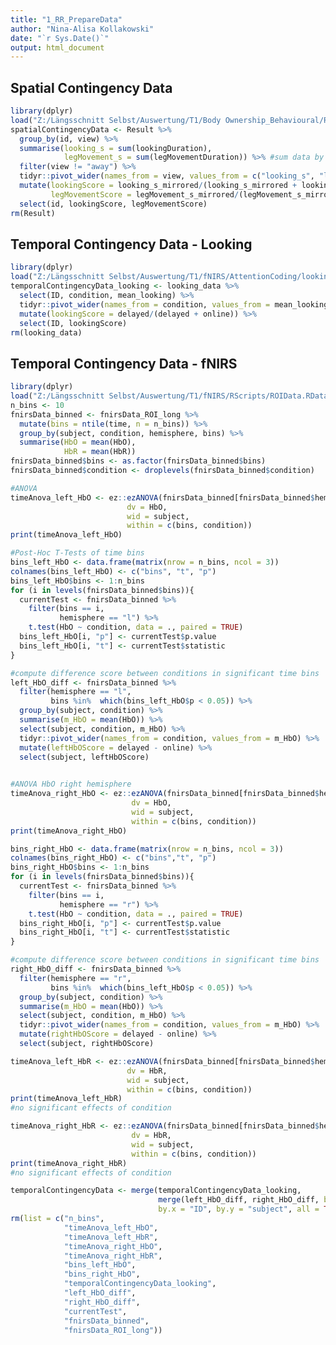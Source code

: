 ```yaml
---
title: "1_RR_PrepareData"
author: "Nina-Alisa Kollakowski"
date: "`r Sys.Date()`"
output: html_document
---
```

## Spatial Contingency Data

```r
library(dplyr)
load("Z:/Längsschnitt Selbst/Auswertung/T1/Body Ownership_Behavioural/RScripts/allData.RData")
spatialContingencyData <- Result %>%
  group_by(id, view) %>%
  summarise(looking_s = sum(lookingDuration),
            legMovement_s = sum(legMovementDuration)) %>% #sum data by condition
  filter(view != "away") %>%
  tidyr::pivot_wider(names_from = view, values_from = c("looking_s", "legMovement_s")) %>%
  mutate(lookingScore = looking_s_mirrored/(looking_s_mirrored + looking_s_ego),
         legMovementScore = legMovement_s_mirrored/(legMovement_s_mirrored + legMovement_s_ego)) %>% #create contingency preference scores
  select(id, lookingScore, legMovementScore)
rm(Result)
```
## Temporal Contingency Data - Looking

```r
library(dplyr)
load("Z:/Längsschnitt Selbst/Auswertung/T1/fNIRS/AttentionCoding/lookingData.RData")
temporalContingencyData_looking <- looking_data %>%
  select(ID, condition, mean_looking) %>%
  tidyr::pivot_wider(names_from = condition, values_from = mean_looking) %>% #create contingency preference score
  mutate(lookingScore = delayed/(delayed + online)) %>%
  select(ID, lookingScore)
rm(looking_data)
```

## Temporal Contingency Data - fNIRS
```r
library(dplyr)
load("Z:/Längsschnitt Selbst/Auswertung/T1/fNIRS/RScripts/ROIData.RData")
n_bins <- 10
fnirsData_binned <- fnirsData_ROI_long %>%
  mutate(bins = ntile(time, n = n_bins)) %>%
  group_by(subject, condition, hemisphere, bins) %>%
  summarise(HbO = mean(HbO),
            HbR = mean(HbR))
fnirsData_binned$bins <- as.factor(fnirsData_binned$bins)
fnirsData_binned$condition <- droplevels(fnirsData_binned$condition)
```

```r
#ANOVA
timeAnova_left_HbO <- ez::ezANOVA(fnirsData_binned[fnirsData_binned$hemisphere == "l",],
                          dv = HbO,
                          wid = subject,
                          within = c(bins, condition))
print(timeAnova_left_HbO)

#Post-Hoc T-Tests of time bins
bins_left_HbO <- data.frame(matrix(nrow = n_bins, ncol = 3))
colnames(bins_left_HbO) <- c("bins", "t", "p")
bins_left_HbO$bins <- 1:n_bins
for (i in levels(fnirsData_binned$bins)){
  currentTest <- fnirsData_binned %>%
    filter(bins == i,
           hemisphere == "l") %>%
    t.test(HbO ~ condition, data = ., paired = TRUE)
  bins_left_HbO[i, "p"] <- currentTest$p.value
  bins_left_HbO[i, "t"] <- currentTest$statistic
}

#compute difference score between conditions in significant time bins
left_HbO_diff <- fnirsData_binned %>%
  filter(hemisphere == "l",
         bins %in%  which(bins_left_HbO$p < 0.05)) %>%
  group_by(subject, condition) %>%
  summarise(m_HbO = mean(HbO)) %>%
  select(subject, condition, m_HbO) %>%
  tidyr::pivot_wider(names_from = condition, values_from = m_HbO) %>%
  mutate(leftHbOScore = delayed - online) %>%
  select(subject, leftHbOScore)
  
```

```r
#ANOVA HbO right hemisphere
timeAnova_right_HbO <- ez::ezANOVA(fnirsData_binned[fnirsData_binned$hemisphere == "r",],
                           dv = HbO,
                           wid = subject,
                           within = c(bins, condition))
print(timeAnova_right_HbO)

bins_right_HbO <- data.frame(matrix(nrow = n_bins, ncol = 3))
colnames(bins_right_HbO) <- c("bins","t", "p")
bins_right_HbO$bins <- 1:n_bins
for (i in levels(fnirsData_binned$bins)){
  currentTest <- fnirsData_binned %>%
    filter(bins == i,
           hemisphere == "r") %>%
    t.test(HbO ~ condition, data = ., paired = TRUE)
  bins_right_HbO[i, "p"] <- currentTest$p.value
  bins_right_HbO[i, "t"] <- currentTest$statistic
}

#compute difference score between conditions in significant time bins
right_HbO_diff <- fnirsData_binned %>%
  filter(hemisphere == "r",
         bins %in%  which(bins_left_HbO$p < 0.05)) %>%
  group_by(subject, condition) %>%
  summarise(m_HbO = mean(HbO)) %>%
  select(subject, condition, m_HbO) %>%
  tidyr::pivot_wider(names_from = condition, values_from = m_HbO) %>%
  mutate(rightHbOScore = delayed - online) %>%
  select(subject, rightHbOScore)

```

```r
timeAnova_left_HbR <- ez::ezANOVA(fnirsData_binned[fnirsData_binned$hemisphere == "l",],
                          dv = HbR,
                          wid = subject,
                          within = c(bins, condition))
print(timeAnova_left_HbR)
#no significant effects of condition
```

```r

timeAnova_right_HbR <- ez::ezANOVA(fnirsData_binned[fnirsData_binned$hemisphere == "r",],
                           dv = HbR,
                           wid = subject,
                           within = c(bins, condition))
print(timeAnova_right_HbR)
#no significant effects of condition
```
```r
temporalContingencyData <- merge(temporalContingencyData_looking, 
                                 merge(left_HbO_diff, right_HbO_diff, by = "subject", all = TRUE),
                                 by.x = "ID", by.y = "subject", all = TRUE)
rm(list = c("n_bins", 
            "timeAnova_left_HbO", 
            "timeAnova_left_HbR", 
            "timeAnova_right_HbO",
            "timeAnova_right_HbR",
            "bins_left_HbO", 
            "bins_right_HbO",
            "temporalContingencyData_looking",
            "left_HbO_diff",
            "right_HbO_diff",
            "currentTest",
            "fnirsData_binned",
            "fnirsData_ROI_long"))
```

